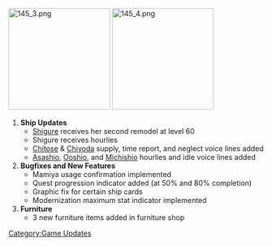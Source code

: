 [[File:145 3.png|left|200px]]
[[File:145 4.png|right|200px]]
#'''Ship Updates'''
#*[[Shigure]] receives her second remodel at level 60
#*Shigure receives hourlies
#*[[Chitose]] & [[Chiyoda]] supply, time report, and neglect voice lines added
#*[[Asashio]], [[Ooshio]], and [[Michishio]] hourlies and idle voice lines added
#'''Bugfixes and New Features'''
#*Mamiya usage confirmation implemented
#*Quest progression indicator added (at 50% and 80% completion)
#*Graphic fix for certain ship cards
#*Modernization maximum stat indicator implemented
#'''Furniture'''
#*3 new furniture items added in furniture shop

[[Category:Game Updates]]